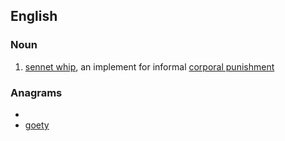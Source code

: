 ==English==

===Noun===
{{en-noun|s}} 
# [[sennet whip]], an implement for informal [[corporal punishment]]

===Anagrams===
* {{alphagram|egoty}}
* [[goety#English|goety]]